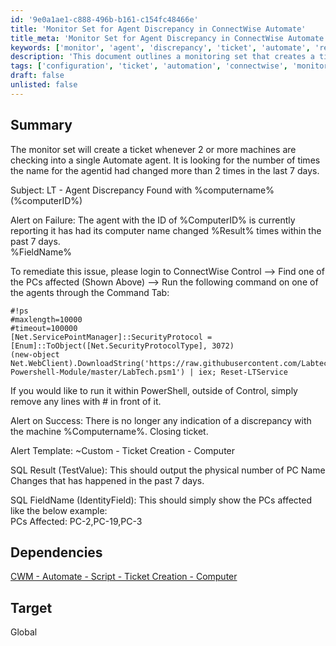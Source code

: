 ```yaml
---
id: '9e0a1ae1-c888-496b-b161-c154fc48466e'
title: 'Monitor Set for Agent Discrepancy in ConnectWise Automate'
title_meta: 'Monitor Set for Agent Discrepancy in ConnectWise Automate'
keywords: ['monitor', 'agent', 'discrepancy', 'ticket', 'automate', 'remediation']
description: 'This document outlines a monitoring set that creates a ticket in ConnectWise Automate whenever two or more machines report to a single agent, indicating potential discrepancies in machine identity. It includes details on how to address the issue through command execution and provides necessary SQL results for tracking changes.'
tags: ['configuration', 'ticket', 'automation', 'connectwise', 'monitoring']
draft: false
unlisted: false
---
```

## Summary

The monitor set will create a ticket whenever 2 or more machines are checking into a single Automate agent. It is looking for the number of times the name for the agentid had changed more than 2 times in the last 7 days.

Subject: LT - Agent Discrepancy Found with %computername% (%computerID%)

Alert on Failure: The agent with the ID of %ComputerID% is currently reporting it has had its computer name changed %Result% times within the past 7 days.  
%FieldName%  

To remediate this issue, please login to ConnectWise Control --> Find one of the PCs affected (Shown Above) --> Run the following command on one of the agents through the Command Tab:  
```
#!ps
#maxlength=10000
#timeout=100000
[Net.ServicePointManager]::SecurityProtocol = [Enum]::ToObject([Net.SecurityProtocolType], 3072)
(new-object Net.WebClient).DownloadString('https://raw.githubusercontent.com/LabtechConsulting/LabTech-Powershell-Module/master/LabTech.psm1') | iex; Reset-LTService
```
If you would like to run it within PowerShell, outside of Control, simply remove any lines with # in front of it.

Alert on Success: There is no longer any indication of a discrepancy with the machine %Computername%. Closing ticket.

Alert Template: ~Custom - Ticket Creation - Computer  

SQL Result (TestValue): This should output the physical number of PC Name Changes that has happened in the past 7 days.  

SQL FieldName (IdentityField): This should simply show the PCs affected like the below example:  
PCs Affected: PC-2,PC-19,PC-3  

## Dependencies

[CWM - Automate - Script - Ticket Creation - Computer](https://proval.itglue.com/DOC-5078775-9098338)  

## Target

Global












